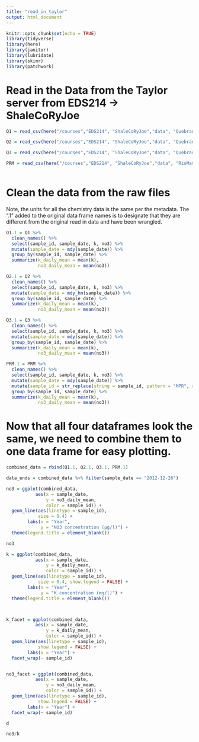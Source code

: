 ```yaml
---
title: "read_in_taylor"
output: html_document
---
```


```r
knitr::opts_chunk$set(echo = TRUE)
library(tidyverse)
library(here)
library(janitor)
library(lubridate)
library(skimr)
library(patchwork)
```

# Read in the Data from the Taylor server from EDS214 -> ShaleCoRyJoe
```r
Q1 = read_csv(here("/courses","EDS214", "ShaleCoRyJoe","data", "QuebradaCuenca1-Bisley.csv"), na = "-9999")

Q2 = read_csv(here("/courses","EDS214", "ShaleCoRyJoe","data", "QuebradaCuenca2-Bisley.csv"), na = "-9999")

Q3 = read_csv(here("/courses","EDS214", "ShaleCoRyJoe","data", "QuebradaCuenca3-Bisley.csv"), na = "-9999")

PRM = read_csv(here("/courses","EDS214", "ShaleCoRyJoe","data", "RioMameyesPuenteRoto.csv"), na = "-9999")
   
```

# Clean the data from the raw files
Note, the units for all the chemistry data is the same per the metadata. The ".1" added to the original data frame names is to designate that they are different from the original read in data and have been wrangled.

```r
Q1.1 = Q1 %>% 
  clean_names() %>% 
  select(sample_id, sample_date, k, no3) %>% 
  mutate(sample_date = mdy(sample_date)) %>% 
  group_by(sample_id, sample_date) %>% 
  summarize(k_daily_mean = mean(k), 
            no3_daily_mean = mean(no3))

Q2.1 = Q2 %>% 
  clean_names() %>% 
  select(sample_id, sample_date, k, no3) %>% 
  mutate(sample_date = mdy_hm(sample_date)) %>% 
  group_by(sample_id, sample_date) %>% 
  summarize(k_daily_mean = mean(k), 
            no3_daily_mean = mean(no3))

Q3.1 = Q3 %>% 
  clean_names() %>% 
  select(sample_id, sample_date, k, no3) %>% 
  mutate(sample_date = mdy(sample_date)) %>% 
  group_by(sample_id, sample_date) %>% 
  summarize(k_daily_mean = mean(k), 
            no3_daily_mean = mean(no3))

PRM.1 = PRM %>% 
  clean_names() %>% 
  select(sample_id, sample_date, k, no3) %>% 
  mutate(sample_date = mdy(sample_date)) %>% 
  mutate(sample_id = str_replace(string = sample_id, pattern = "MPR", replacement = "PRM")) %>%
  group_by(sample_id, sample_date) %>% 
  summarize(k_daily_mean = mean(k), 
            no3_daily_mean = mean(no3))
```

# Now that all four dataframes look the same, we need to combine them to one data frame for easy plotting.
```r
combined_data = rbind(Q1.1, Q2.1, Q3.1, PRM.1)
```

```r
data_ends = combined_data %>% filter(sample_date == "2012-12-26")

no3 = ggplot(combined_data,
           aes(x = sample_date,
               y = no3_daily_mean,
               color = sample_id)) +
  geom_line(aes(linetype = sample_id),
            size = 0.4) +
        labs(x = "Year",
             y = "NO3 concentration (μg/l)") + 
  theme(legend.title = element_blank())

no3

k = ggplot(combined_data,
           aes(x = sample_date,
               y = k_daily_mean,
               color = sample_id)) +
  geom_line(aes(linetype = sample_id),
            size = 0.4, show.legend = FALSE) +
        labs(x = "Year",
             y = "K concentration (mg/l)") + 
  theme(legend.title = element_blank())



k_facet = ggplot(combined_data, 
           aes(x = sample_date,
               y = k_daily_mean,
               color = sample_id)) +
  geom_line(aes(linetype = sample_id),
            show.legend = FALSE) +
        labs(x = "Year") + 
  facet_wrap(~ sample_id)


no3_facet = ggplot(combined_data, 
           aes(x = sample_date,
               y = no3_daily_mean,
               color = sample_id)) +
  geom_line(aes(linetype = sample_id),
            show.legend = FALSE) +
        labs(x = "Year") +
  facet_wrap(~ sample_id)

d

no3/k


```


